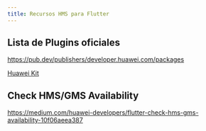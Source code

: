 ```yaml
---
title: Recursos HMS para Flutter
---
```


## Lista de Plugins oficiales

https://pub.dev/publishers/developer.huawei.com/packages

[Huawei Kit](https://pub.dev/packages/huawei_map)

## Check HMS/GMS Availability

https://medium.com/huawei-developers/flutter-check-hms-gms-availability-10f06aeea387